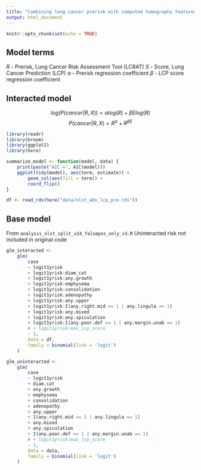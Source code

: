 ```yaml
---
title: "Combining lung cancer prerisk with computed tomography features"
output: html_document
---
```


```r
knitr::opts_chunk$set(echo = TRUE)
```

## Model terms 
$R$ - Prerisk, Lung Cancer Risk Assessment Tool (LCRAT) 
$S$ - Score, Lung Cancer Prediction (LCP)
$\alpha$ - Prerisk regression coefficient
$\beta$ - LCP score regression coefficient

## Interacted model
$$log(P(cancer|R,X)) = \alpha log(R) + \beta E log(R)$$
$$P(cancer|R,X) = R^\alpha + R^{\beta E}$$

```r
library(readr)
library(broom)
library(ggplot2)
library(here) 
```

```r
summarize_model <- function(model, data) {
    print(paste("AIC =", AIC(model)))
    ggplot(tidy(model), aes(term, estimate)) +
        geom_col(aes(fill = term)) +
        coord_flip()
}
```

```r
df <- read_rds(here("data/nlst_abn_lcp_pre.rds"))
```


## Base model 
From `analysis_nlst_split_v24_falsepos_only_v3.R`
Uninteracted risk not included in original code
```r
glm_interacted <-
    glm(
        case
        ~ logit1yrisk
        + logit1yrisk:diam_cat
        + logit1yrisk:any.growth
        + logit1yrisk:emphysema
        + logit1yrisk:consolidation
        + logit1yrisk:adenopathy
        + logit1yrisk:any.upper
        + logit1yrisk:I(any.right.mid == 1 | any.lingula == 1)
        + logit1yrisk:any.mixed
        + logit1yrisk:any.spiculation
        + logit1yrisk:I(any.poor.def == 1 | any.margin.unab == 1)
        # + logit1yrisk:max_lcp_score
        - 1,
        data = df,
        family = binomial(link = 'logit')
    )
```

```r
glm_uninteracted <-
    glm(
        case
        ~ logit1yrisk
        + diam.cat
        + any.growth
        + emphysema
        + consolidation
        + adenopathy
        + any.upper
        + I(any.right.mid == 1 | any.lingula == 1)
        + any.mixed
        + any.spiculation
        + I(any.poor.def == 1 | any.margin.unab == 1)
        # + logit1yrisk:max_lcp_score
        - 1,
        data = data,
        family = binomial(link = 'logit')
    )
```


